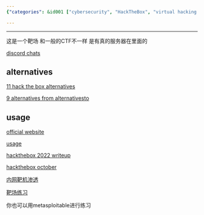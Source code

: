 ```yaml
---
{"categories": &id001 ["cybersecurity", "HackTheBox", "virtual hacking environment", "alternatives", "11topbestalternatives.com/hack-the-box/", "alternativeto.net/software/hack-the-box/", "writeups"], "category": "Cybersecurity", "date": "2022-11-29 16:12:25", "description": "HackTheBox is a cybersecurity platform that provides users with a virtual hacking environment for practice and training. Unlike traditional CTF competitions, HackTheBox features real servers to enhance the learning experience. While there are alternatives such as 11topbestalternatives.com/hack-the-box/ and alternativeto.net/software/hack-the-box/, the platform can be accessed through its official website. Additionally, numerous writeups and guides are available online to assist users in their training.", "tags": *id001, "title": "hackthebox"}

---
```


------

这是一个靶场 和一般的CTF不一样 是有真的服务器在里面的

[discord chats](https://discord.gg/senmmDM)

## alternatives

[11 hack the box alternatives](https://www.topbestalternatives.com/hack-the-box/)

[9 alternatives from alternativesto](https://alternativeto.net/software/hack-the-box/)

## usage

[official website](https://www.hackthebox.com/?ref=parrotsec)

[usage](https://blog.csdn.net/qq_45894840/article/details/123613510)

[hackthebox 2022 writeup](https://blog.csdn.net/qq_53263789/article/details/124892879)

[hackthebox october](https://zhuanlan.zhihu.com/p/162809412?utm_id=0)

[内网靶机渗透](https://zhuanlan.zhihu.com/p/371548694?utm_id=0)

[靶场练习](https://zhuanlan.zhihu.com/p/333928748?utm_id=0)

你也可以用metasploitable进行练习

